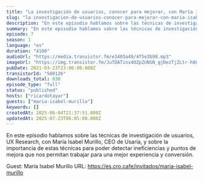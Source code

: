 ```yaml
---
title: "La investigación de usuarios, conocer para mejorar, con María Isabel Murillo"
slug: "la-investigacion-de-usuarios-conocer-para-mejorar-con-maria-isabel-murillo"
description: "En este episodio hablamos sobre las técnicas de investigación de usuarios, UX Research, con María Isabel Murillo, CEO de Usaria, y sobre la importancia de estas técnicas para poder detectar ineficiencias y puntos de mejora que nos permitan trabajar para una mejor experiencia y conversión.\n\nGuest: María Isabel Murillo\nURL: https://es.cro.cafe/invitados/maria-isabel-murillo"
summary: "En este episodio hablamos sobre las técnicas de investigación de usuarios, UX Research, con María Isabel Murillo, CEO de Usaria, y sobre la importancia de estas técnicas para poder detectar ineficiencias y puntos de mejora que nos permitan trabajar para una mejor experiencia y conversión."
episode: 7
season: 1
language: "es"
duration: "4100"
audioUrl: "https://media.transistor.fm/e1403a49/4f5e3b98.mp3"
imageUrl: "https://img.transistor.fm/JuTDATins4OZpZUNSN_gjDezTjZLtr-h6O026--tSHE/rs:fill:0:0:1/w:3000/h:3000/q:60/aHR0cHM6Ly9pbWct/dXBsb2FkLXByb2R1/Y3Rpb24udHJhbnNp/c3Rvci5mbS83MGYy/ZjFkNjFhM2E2NzZl/NTdiMjg5ZjljM2Q3/NDlhMC5qcGc.webp"
pubDate: 2021-03-23T23:00:00.000Z
transistorId: "500126"
downloads_total: 838
episode_type: "full"
status: "published"
hosts: ["ricardotayar"]
guests: ["maria-isabel-murillo"]
keywords: []
createdAt: 2025-06-04T21:37:51.000Z
updatedAt: 2025-07-23T06:05:08.000Z
---
```


En este episodio hablamos sobre las técnicas de investigación de usuarios, UX Research, con María Isabel Murillo, CEO de Usaria, y sobre la importancia de estas técnicas para poder detectar ineficiencias y puntos de mejora que nos permitan trabajar para una mejor experiencia y conversión.

Guest: María Isabel Murillo
URL: https://es.cro.cafe/invitados/maria-isabel-murillo
